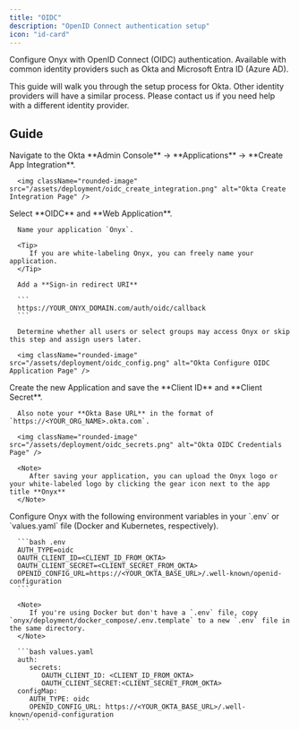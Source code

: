 ```yaml
---
title: "OIDC"
description: "OpenID Connect authentication setup"
icon: "id-card"
---
```


Configure Onyx with OpenID Connect (OIDC) authentication. Available with common identity providers such as Okta and Microsoft Entra ID (Azure AD).

<EnterpriseEditionInfo />

This guide will walk you through the setup process for Okta. Other identity providers will have a similar process. 
Please contact us if you need help with a different identity provider.

## Guide
<Steps>
   <Step title="Create Okta Application">
      Navigate to the Okta **Admin Console** → **Applications** → **Create App Integration**.

      <img className="rounded-image" src="/assets/deployment/oidc_create_integration.png" alt="Okta Create Integration Page" />
   </Step>

   <Step title="Configure Okta Application">
      Select **OIDC** and **Web Application**.

      Name your application `Onyx`.

      <Tip>
         If you are white-labeling Onyx, you can freely name your application.
      </Tip>

      Add a **Sign-in redirect URI**

      ```
      https://YOUR_ONYX_DOMAIN.com/auth/oidc/callback
      ```

      Determine whether all users or select groups may access Onyx or skip this step and assign users later.

      <img className="rounded-image" src="/assets/deployment/oidc_config.png" alt="Okta Configure OIDC Application Page" />

   </Step>
   
   <Step title="Save OIDC Credentials">
      Create the new Application and save the **Client ID** and **Client Secret**.

      Also note your **Okta Base URL** in the format of `https://<YOUR_ORG_NAME>.okta.com`.

      <img className="rounded-image" src="/assets/deployment/oidc_secrets.png" alt="Okta OIDC Credentials Page" />

      <Note>
         After saving your application, you can upload the Onyx logo or your white-labeled logo by clicking the gear icon next to the app title **Onyx**
      </Note>
   </Step>

   <Step title="Configure Onyx for OIDC">
      Configure Onyx with the following environment variables in your `.env` or `values.yaml` file (Docker and Kubernetes, respectively).

      ```bash .env
      AUTH_TYPE=oidc
      OAUTH_CLIENT_ID=<CLIENT_ID_FROM_OKTA>
      OAUTH_CLIENT_SECRET=<CLIENT_SECRET_FROM_OKTA>
      OPENID_CONFIG_URL=https://<YOUR_OKTA_BASE_URL>/.well-known/openid-configuration
      ```

      <Note>
         If you're using Docker but don't have a `.env` file, copy `onyx/deployment/docker_compose/.env.template` to a new `.env` file in the same directory.
      </Note>

      ```bash values.yaml
      auth: 
         secrets:
            OAUTH_CLIENT_ID: <CLIENT_ID_FROM_OKTA>
            OAUTH_CLIENT_SECRET:<CLIENT_SECRET_FROM_OKTA>
      configMap:
         AUTH_TYPE: oidc
         OPENID_CONFIG_URL: https://<YOUR_OKTA_BASE_URL>/.well-known/openid-configuration
      ```
   </Step>
</Steps>

